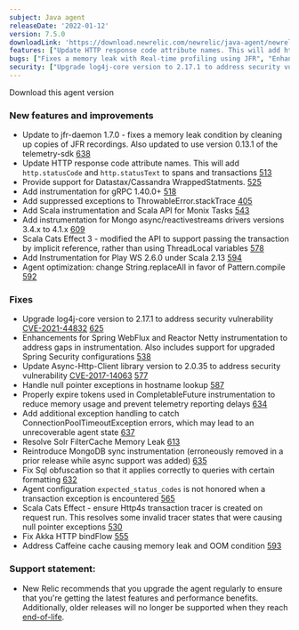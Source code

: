 ```yaml
---
subject: Java agent
releaseDate: '2022-01-12'
version: 7.5.0
downloadLink: 'https://download.newrelic.com/newrelic/java-agent/newrelic-agent/7.5.0/'
features: ["Update HTTP response code attribute names. This will add http.statusCode and http.statusText to spans and transactions", "Provide support for Datastax/Cassandra WrappedStatments", "Add instrumentation for gRPC 1.40.0+", "Add suppressed exceptions to ThrowableError.stackTrace", "Add Scala instrumentation and Scala API for Monix Tasks", "Add instrumentation for Mongo async/reactivestreams drivers versions 3.4.x to 4.1.x", "Scala Cats Effect 3 API to support passing the transaction by implicit reference", "Add Instrumentation for Play WS 2.6.0 under Scala 2.13", "Agent optimization: change String.replaceAll in favor of Pattern.compile"]
bugs: ["Fixes a memory leak with Real-time profiling using JFR", "Enhancements for Spring WebFlux and Reactor Netty instrumentation to address gaps in instrumentation", "Handle null pointer exceptions in hostname lookup", "Properly expire tokens used in CompletableFuture instrumentation", "Add additional exception handling to catch ConnectionPoolTimeoutException errors", "Resolve Solr FilterCache Memory Leak", "Reintroduce MongoDB sync instrumentation", "Fix Sql obfuscation", "Agent configuration expected_status_codes is not honored when a transaction exception is encountered", "Scala Cats Effect - ensure Http4s transaction tracer is created on request run", "Fix Akka HTTP bindFlow", "Address Caffeine cache causing memory leak and OOM condition"]
security: ["Upgrade log4j-core version to 2.17.1 to address security vulnerability CVE-2021-44832", "Update Async-Http-Client library version to 2.0.35 to address security vulnerability CVE-2017-14063"]
---
```

<ButtonGroup>
  <ButtonLink
    role="button"
    to="https://download.newrelic.com/newrelic/java-agent/newrelic-agent/7.5.0/"
    variant="primary"
  >
    Download this agent version
  </ButtonLink>
</ButtonGroup>

### New features and improvements

* Update to jfr-daemon 1.7.0 - fixes a memory leak condition by cleaning up copies of JFR recordings. Also updated to use version 0.13.1 of the telemetry-sdk [638](https://github.com/newrelic/newrelic-java-agent/pull/638)
* Update HTTP response code attribute names. This will add `http.statusCode` and `http.statusText` to spans and transactions [513](https://github.com/newrelic/newrelic-java-agent/pull/513)
* Provide support for Datastax/Cassandra WrappedStatments. [525](https://github.com/newrelic/newrelic-java-agent/pull/525)
* Add instrumentation for gRPC 1.40.0+ [518](https://github.com/newrelic/newrelic-java-agent/pull/518)
* Add suppressed exceptions to ThrowableError.stackTrace [405](https://github.com/newrelic/newrelic-java-agent/pull/405)
* Add Scala instrumentation and Scala API for Monix Tasks [543](https://github.com/newrelic/newrelic-java-agent/pull/543)
* Add instrumentation for Mongo async/reactivestreams drivers versions 3.4.x to 4.1.x [609](https://github.com/newrelic/newrelic-java-agent/pull/609)
* Scala Cats Effect 3 - modified the API to support passing the transaction by implicit reference, rather than using ThreadLocal variables [578](https://github.com/newrelic/newrelic-java-agent/pull/578)
* Add Instrumentation for Play WS 2.6.0 under Scala 2.13 [594](https://github.com/newrelic/newrelic-java-agent/pull/594)
* Agent optimization: change String.replaceAll in favor of Pattern.compile [592](https://github.com/newrelic/newrelic-java-agent/pull/592)

### Fixes

* Upgrade log4j-core version to 2.17.1 to address security vulnerability [CVE-2021-44832](https://cve.mitre.org/cgi-bin/cvename.cgi?name=CVE-2021-44832) [625](https://github.com/newrelic/newrelic-java-agent/pull/625)
* Enhancements for Spring WebFlux and Reactor Netty instrumentation to address gaps in instrumentation. Also includes support for upgraded Spring Security configurations [538](https://github.com/newrelic/newrelic-java-agent/pull/538)
* Update Async-Http-Client library version to 2.0.35 to address security vulnerability [CVE-2017-14063](https://cve.mitre.org/cgi-bin/cvename.cgi?name=CVE-2017-14063)  [577](https://github.com/newrelic/newrelic-java-agent/pull/577)
* Handle null pointer exceptions in hostname lookup [587](https://github.com/newrelic/newrelic-java-agent/pull/587)
* Properly expire tokens used in CompletableFuture instrumentation to reduce memory usage and prevent telemetry reporting delays [634](https://github.com/newrelic/newrelic-java-agent/pull/634)
* Add additional exception handling to catch ConnectionPoolTimeoutException errors, which may lead to an unrecoverable agent state [637](https://github.com/newrelic/newrelic-java-agent/pull/637)
* Resolve Solr FilterCache Memory Leak [613](https://github.com/newrelic/newrelic-java-agent/pull/613)
* Reintroduce MongoDB sync instrumentation (erroneously removed in a prior release while async support was added) [635](https://github.com/newrelic/newrelic-java-agent/pull/635)
* Fix Sql obfuscation so that it applies correctly to queries with certain formatting [632](https://github.com/newrelic/newrelic-java-agent/pull/632)
* Agent configuration `expected_status_codes` is not honored when a transaction exception is encountered [565](https://github.com/newrelic/newrelic-java-agent/pull/565)
* Scala Cats Effect - ensure Http4s transaction tracer is created on request run. This resolves some invalid tracer states that were causing null pointer exceptions [530](https://github.com/newrelic/newrelic-java-agent/pull/530)
* Fix Akka HTTP bindFlow [555](https://github.com/newrelic/newrelic-java-agent/pull/555)
* Address Caffeine cache causing memory leak and OOM condition  [593](https://github.com/newrelic/newrelic-java-agent/pull/593)

### Support statement:

* New Relic recommends that you upgrade the agent regularly to ensure that you're getting the latest features and
  performance benefits. Additionally, older releases will no longer be supported when they reach
  [end-of-life](https://docs.newrelic.com/docs/using-new-relic/cross-product-functions/install-configure/notification-changes-new-relic-saas-features-distributed-software/).

